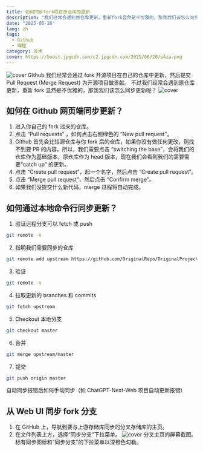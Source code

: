 ```yaml
---
title: 如何同步fork项目原仓库的更新
description: "我们经常会遇到原仓库更新，重新fork显然是不优雅的，那我我们该怎么同步更新呢？"
date: "2025-06-26"
lang: zh
tags:
  - Github
  - 编程
category: 技术
cover: https://boost.jpgcdn.com/c2.jpgcdn.com/2025/06/26/sAza.png
---
```



<Image
  src="https://boost.jpgcdn.com/c2.jpgcdn.com/2025/06/26/sAza.png"
  alt="cover"
  width={999}
  height={527}
  isArticleImage={true}
/>
Github 我们经常会通过 fork 开源项目在自己的仓库中更新，然后提交 Pull Request
(Merge Request) 为开源项目做贡献。 不过我们经常会遇到原仓库更新，重新 fork
显然是不优雅的，那我我们该怎么同步更新呢？
<Image
  src="https://pic4.zhimg.com/80/v2-7f0a77dd7d7a47761846668fe061c70b_1440w.webp"
  alt="cover"
  width={789}
  height={532}
  isArticleImage={true}
/>

## 如何在 Github 网页端同步更新？

1. 进入你自己的 fork 过来的仓库。
2. 点击 “Pull requests” ，如何点击右侧绿色的 “New pull request”。
3. Github 首先会比较源仓库与你 fork 后的仓库，如果你没有做任何更改，则找不到要 PR 的内容。所以，我们需要点击 “switching the base”，会将我们的仓库作为基础版本，原仓库作为 head 版本，现在我们会看到我们的需要需要“catch up” 的更新。
4. 点击 “Create pull request”，起一个名字，然后点击 “Create pull request”。
5. 点击 “Merge pull request”，然后点击 “Confirm merge”。
6. 如果我们没提交什么新代码，merge 过程将自动完成。

## 如何通过本地命令行同步更新？

1. 验证远程分支可以 fetch 或 push

```bash
git remote -v
```

2. 指明我们需要同步的仓库

```bash
git remote add upstream https://github.com/OriginalRepo/OriginalProject.git
```

3. 验证

```bash
git remote -v
```

4. 拉取更新的 branches 和 commits

```bash
git fetch upstream
```

5. Checkout 本地分支

```bash
git checkout master
```

6. 合并

```bash
git merge upstream/master
```

7. 提交

```bash
git push origin master
```

自动同步报错后如何手动同步（如 ChatGPT-Next-Web 项目自动更新报错）

## 从 Web UI 同步 fork 分支

1. 在 GitHub 上，导航到要与上游存储库同步的分叉存储库的主页。
2. 在文件列表上方，选择“同步分支”下拉菜单。
   <Image
     src="https://docs.github.com/assets/cb-75616/images/help/repository/sync-fork-dropdown.png"
     alt="cover"
     width={759}
     height={289}
     isArticleImage={true}
   />
   分叉主页的屏幕截图。标有同步图标和“同步分支”的下拉菜单以深橙色勾勒。
